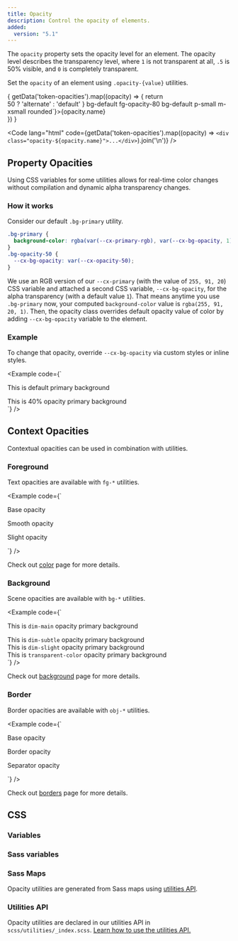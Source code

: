 ```yaml
---
title: Opacity
description: Control the opacity of elements.
added:
  version: "5.1"
---
```



The `opacity` property sets the opacity level for an element. The opacity level describes the transparency level, where `1` is not transparent at all, `.5` is 50% visible, and `0` is completely transparent.

Set the `opacity` of an element using `.opacity-{value}` utilities.

<div class="cxd-example d-flex flex-wrap">
  {
    getData('token-opacities').map((opacity) => {
      return <div class={`bg-opacity-${opacity.name} fg-${opacity.name === 'solid' || opacity.name > 50 ? 'alternate' : 'default' } bg-default fg-opacity-80 bg-default p-small m-xsmall rounded`}>{opacity.name}</div>
    })
  }
</div>

<Code lang="html" code={getData('token-opacities').map((opacity) => `<div class="opacity-${opacity.name}">...</div>`).join('\n')} />

## Property Opacities

Using CSS variables for some utilities allows for real-time color changes without compilation and dynamic alpha transparency changes.

### How it works

Consider our default `.bg-primary` utility.

```css
.bg-primary {
  background-color: rgba(var(--cx-primary-rgb), var(--cx-bg-opacity, 1)) !important;
}
.bg-opacity-50 {
  --cx-bg-opacity: var(--cx-opacity-50);
}
```

We use an RGB version of our `--cx-primary` (with the value of `255, 91, 20`) CSS variable and attached a second CSS variable, `--cx-bg-opacity`, for the alpha transparency (with a default value `1`). That means anytime you use `.bg-primary` now, your computed `background-color` value is `rgba(255, 91, 20, 1)`. Then, the opacity class overrides default opacity value of color by adding `--cx-bg-opacity` variable to the element.

### Example

To change that opacity, override `--cx-bg-opacity` via custom styles or inline styles.

<Example code={`<div class="bg-primary p-xsmall primary-contrast-color">
    This is default primary background
  </div>
  <div style="--cx-bg-opacity: .4;" class="bg-primary p-xsmall">
    This is 40% opacity primary background
  </div>`} />

## Context Opacities

Contextual opacities can be used in combination with utilities.

### Foreground

Text opacities are available with `fg-*` utilities.

<Example code={`<p class="fg-primary">Base opacity</p>
<p class="fg-primary fg-opacity-subtle">Smooth opacity</p>
<p class="fg-primary fg-opacity-slight">Slight opacity</p>`} />

Check out [color]([[docsref:/utilities/colors#opacity]]) page for more details.

### Background

Scene opacities are available with `bg-*` utilities.

<Example code={`<div class="bg-primary bg-opacity-dim-main p-xsmall">This is <code>dim-main</code> opacity primary background</div>
<div class="bg-primary bg-opacity-blur p-xsmall">This is <code>dim-subtle</code> opacity primary background</div>
<div class="bg-primary bg-opacity-shade p-xsmall">This is <code>dim-slight</code> opacity primary background</div>
<div class="bg-primary bg-opacity-clear p-xsmall">This is <code>transparent-color</code> opacity primary background</div>`} />

Check out [background]([[docsref:/utilities/background#opacity]]) page for more details.

### Border

Border opacities are available with `obj-*` utilities.

<Example code={`<p class="border border-primary p-xsmall">Base opacity</p>
<p class="border border-primary border-opacity-main p-xsmall">Border opacity</p>
<p class="border border-primary border-opacity-subtle p-xsmall">Separator opacity</p>`} />

Check out [borders]([[docsref:/utilities/borders#opacity]]) page for more details.

## CSS

<DocsCSS />

### Variables

<DocsCSSVars />

### Sass variables

<DocsSASSVars />

<ScssDocs name="base-opacity-tokens" file="scss/tokens/_index.scss" />

### Sass Maps

Opacity utilities are generated from Sass maps using [utilities API]([[docsref:/utilities/api]]).

<ScssDocs name="opacities-map" file="scss/maps/_opacities.scss" />

### Utilities API

Opacity utilities are declared in our utilities API in `scss/utilities/_index.scss`. [Learn how to use the utilities API.]([[docsref:/utilities/api#using-the-api]])

<ScssDocs name="utils-opacity" file="scss/utilities/_index.scss" />
